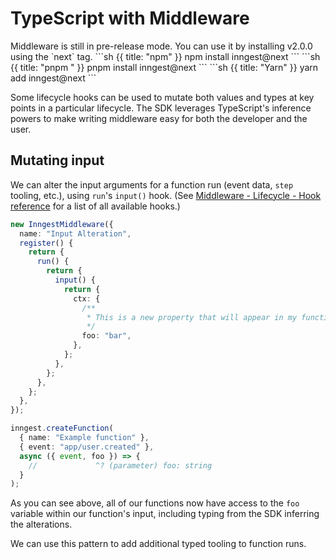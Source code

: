 # TypeScript with Middleware <VersionBadge version="v2.0.0+" />

<Callout>
Middleware is still in pre-release mode. You can use it by installing v2.0.0 using the `next` tag.

<CodeGroup forceTabs>
```sh {{ title: "npm" }}
npm install inngest@next
```
```sh {{ title: "pnpm " }}
pnpm install inngest@next
```
```sh {{ title: "Yarn" }}
yarn add inngest@next
```
</CodeGroup>
</Callout>

Some lifecycle hooks can be used to mutate both values and types at key points in a particular lifecycle. The SDK leverages TypeScript's inference powers to make writing middleware easy for both the developer and the user.

## Mutating input

We can alter the input arguments for a function run (event data, `step` tooling, etc.), using `run`'s `input()` hook. (See [Middleware - Lifecycle - Hook reference](/docs/reference/middleware/lifecycle#hook-reference) for a list of all available hooks.)

```ts {{ title: "inngest/middleware/inputAlteration.ts" }}
new InngestMiddleware({
  name: "Input Alteration",
  register() {
    return {
      run() {
        return {
          input() {
            return {
              ctx: {
                /**
                 * This is a new property that will appear in my function.
                 */
                foo: "bar",
              },
            };
          },
        };
      },
    };
  },
});
```

```ts {{ title: "inngest/fns/myFunction.ts" }}
inngest.createFunction(
  { name: "Example function" },
  { event: "app/user.created" },
  async ({ event, foo }) => {
    //             ^? (parameter) foo: string
  }
);
```

As you can see above, all of our functions now have access to the `foo` variable within our function's input, including typing from the SDK inferring the alterations.

We can use this pattern to add additional typed tooling to function runs.
